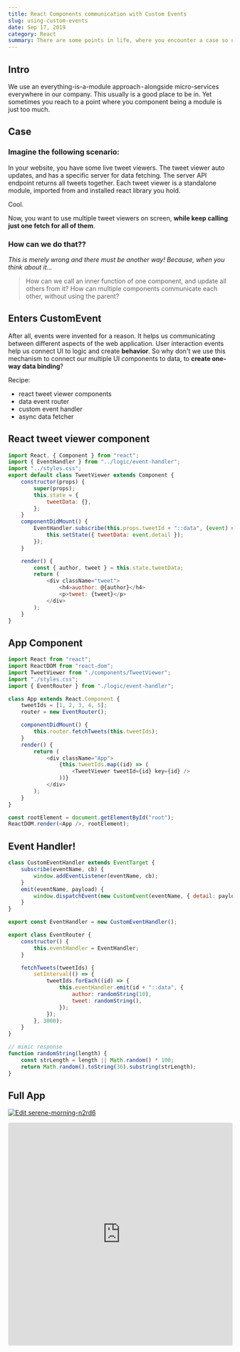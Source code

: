 ```yaml
---
title: React Components communication with Custom Events
slug: using-custom-events
date: Sep 17, 2019
category: React
summary: There are some points in life, where you encounter a case so unique, so different, so unexpected — that the solution just has to be special.
---
```


## Intro

We use an everything-is-a-module approach - alongside micro-services everywhere in our company.
This usually is a good place to be in.
Yet sometimes you reach to a point where you component being a module is just too much.

## Case

### Imagine the following scenario:

In your website, you have some live tweet viewers.
The tweet viewer auto updates, and has a specific server for data fetching.
The server API endpoint returns all tweets together.
Each tweet viewer is a standalone module, imported from and installed react library you hold.

Cool.

Now, you want to use multiple tweet viewers on screen, **while keep calling just one fetch for all of them**.

### How can we do that??

_This is merely wrong and there must be another way!_
_Because, when you think about it…_

> How can we call an inner function of one component, and update all others from it?
> How can multiple components communicate each other, without using the parent?

## Enters CustomEvent

After all, events were invented for a reason.
It helps us communicating between different aspects of the web application.
User interaction events help us connect UI to logic and create **behavior**.
So why don't we use this mechanism to connect our multiple UI components to data, to **create one-way data binding**?

Recipe:

-   react tweet viewer components
-   data event router
-   custom event handler
-   async data fetcher

## React tweet viewer component

```javascript
import React, { Component } from "react";
import { EventHandler } from "../logic/event-handler";
import "../styles.css";
export default class TweetViewer extends Component {
    constructor(props) {
        super(props);
        this.state = {
            tweetData: {},
        };
    }
    componentDidMount() {
        EventHandler.subscribe(this.props.tweetId + "::data", (event) => {
            this.setState({ tweetData: event.detail });
        });
    }

    render() {
        const { author, tweet } = this.state.tweetData;
        return (
            <div className="tweet">
                <h4>auothor: @{author}</h4>
                <p>tweet: {tweet}</p>
            </div>
        );
    }
}
```

## App Component

```javascript
import React from "react";
import ReactDOM from "react-dom";
import TweetViewer from "./components/TweetViewer";
import "./styles.css";
import { EventRouter } from "./logic/event-handler";

class App extends React.Component {
    tweetIds = [1, 2, 3, 4, 5];
    router = new EventRouter();

    componentDidMount() {
        this.router.fetchTweets(this.tweetIds);
    }
    render() {
        return (
            <div className="App">
                {this.tweetIds.map((id) => (
                    <TweetViewer tweetId={id} key={id} />
                ))}
            </div>
        );
    }
}

const rootElement = document.getElementById("root");
ReactDOM.render(<App />, rootElement);
```

## Event Handler!

```javascript
class CustomEventHandler extends EventTarget {
    subscribe(eventName, cb) {
        window.addEventListener(eventName, cb);
    }
    emit(eventName, payload) {
        window.dispatchEvent(new CustomEvent(eventName, { detail: payload }));
    }
}

export const EventHandler = new CustomEventHandler();

export class EventRouter {
    constructor() {
        this.eventHandler = EventHandler;
    }

    fetchTweets(tweetIds) {
        setInterval(() => {
            tweetIds.forEach((id) => {
                this.eventHandler.emit(id + "::data", {
                    author: randomString(10),
                    tweet: randomString(),
                });
            });
        }, 3000);
    }
}

// mimic response
function randomString(length) {
    const strLength = length || Math.random() * 100;
    return Math.random().toString(36).substring(strLength);
}
```

## Full App

[![Edit serene-morning-n2rd6](https://codesandbox.io/static/img/play-codesandbox.svg)](https://codesandbox.io/s/serene-morning-n2rd6?autoresize=1&fontsize=14&hidenavigation=1&theme=dark)

<iframe
    src="https://codesandbox.io/embed/serene-morning-n2rd6?fontsize=14&hidenavigation=1&theme=dark"
    style="width:100%; height:500px; border:0; border-radius: 4px; overflow:hidden;"
    title="serene-morning-n2rd6"
    allow="accelerometer; ambient-light-sensor; camera; encrypted-media; geolocation; gyroscope; hid; microphone; midi; payment; usb; vr; xr-spatial-tracking"
    sandbox="allow-forms allow-modals allow-popups allow-presentation allow-same-origin allow-scripts"
></iframe>
